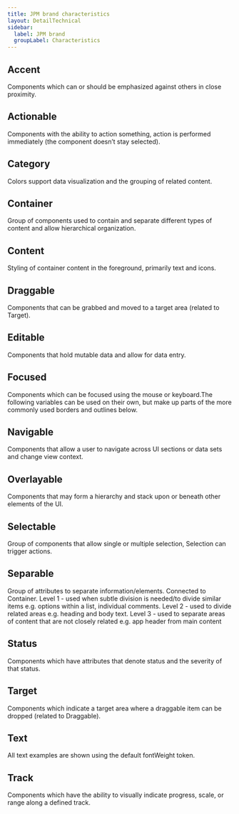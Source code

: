 ```yaml
---
title: JPM brand characteristics
layout: DetailTechnical
sidebar:
  label: JPM brand
  groupLabel: Characteristics
---
```


## Accent

Components which can or should be emphasized against others in close proximity.

<CharacteristicsTokenTable themeNext={true} group="accent" />

## Actionable

Components with the ability to action something, action is performed immediately (the component doesn’t stay selected).

<CharacteristicsTokenTable themeNext={true} group="actionable" />

## Category

Colors support data visualization and the grouping of related content.

<CharacteristicsTokenTable themeNext={true} group="category" />

## Container

Group of components used to contain and separate different types of content and allow hierarchical organization.

<CharacteristicsTokenTable themeNext={true} group="container" />

## Content

Styling of container content in the foreground, primarily text and icons.

<CharacteristicsTokenTable themeNext={true} group="content" />

## Draggable

Components that can be grabbed and moved to a target area (related to Target).

<CharacteristicsTokenTable themeNext={true} group="draggable" />

## Editable

Components that hold mutable data and allow for data entry.

<CharacteristicsTokenTable themeNext={true} group="editable" />

## Focused

Components which can be focused using the mouse or keyboard.The following variables can be used on their own, but make up parts of the more commonly used borders and outlines below.

<CharacteristicsTokenTable themeNext={true} group="focused" />

## Navigable

Components that allow a user to navigate across UI sections or data sets and change view context.

<CharacteristicsTokenTable themeNext={true} group="navigable" />

## Overlayable

Components that may form a hierarchy and stack upon or beneath other elements of the UI.

<CharacteristicsTokenTable themeNext={true} group="overlayable" />

## Selectable

Group of components that allow single or multiple selection, Selection can trigger actions.

<CharacteristicsTokenTable themeNext={true} group="selectable" />

## Separable

Group of attributes to separate information/elements. Connected to Container. Level 1 - used when subtle division is needed/to divide similar items e.g. options within a list, individual comments. Level 2 - used to divide related areas e.g. heading and body text. Level 3 - used to separate areas of content that are not closely related e.g. app header from main content

<CharacteristicsTokenTable themeNext={true} group="separable" />

## Status

Components which have attributes that denote status and the severity of that status.

<CharacteristicsTokenTable themeNext={true} group="status" />

## Target

Components which indicate a target area where a draggable item can be dropped (related to Draggable).

<CharacteristicsTokenTable themeNext={true} group="target" />

## Text

All text examples are shown using the default fontWeight token.

<CharacteristicsTokenTable themeNext={true} group="text" />

## Track

Components which have the ability to visually indicate progress, scale, or range along a defined track.

<CharacteristicsTokenTable themeNext={true} group="track" />
